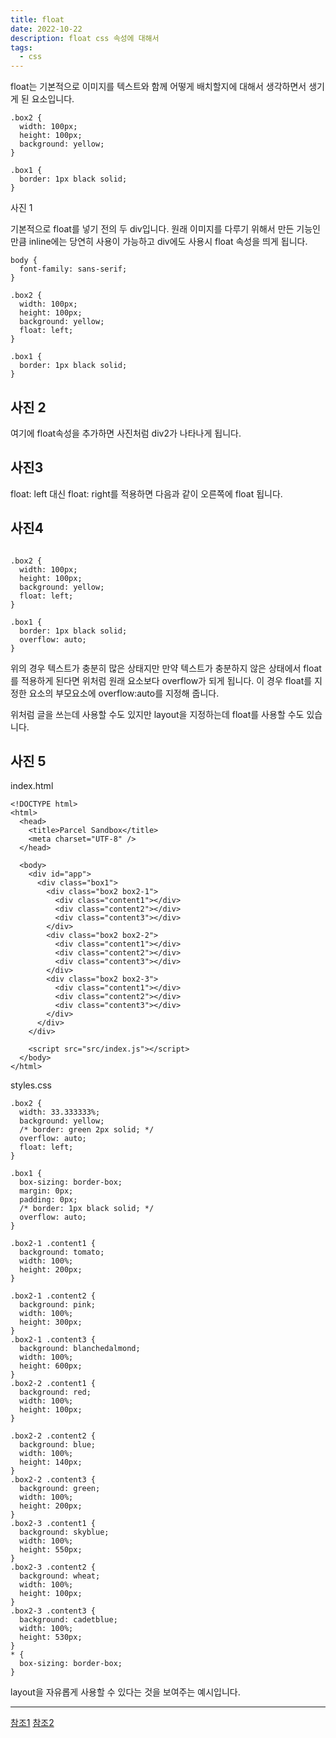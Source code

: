 ```yaml
---
title: float
date: 2022-10-22
description: float css 속성에 대해서
tags:
  - css
---
```


float는 기본적으로 이미지를 텍스트와 함께 어떻게 배치할지에 대해서 생각하면서 생기게 된 요소입니다.

```
.box2 {
  width: 100px;
  height: 100px;
  background: yellow;
}

.box1 {
  border: 1px black solid;
}
```

사진 1

기본적으로 float를 넣기 전의 두 div입니다. 원래 이미지를 다루기 위해서 만든 기능인 만큼 inline에는 당연히 사용이 가능하고
div에도 사용시 float 속성을 띄게 됩니다.

```
body {
  font-family: sans-serif;
}

.box2 {
  width: 100px;
  height: 100px;
  background: yellow;
  float: left;
}

.box1 {
  border: 1px black solid;
}
```

## 사진 2

여기에 float속성을 추가하면 사진처럼 div2가 나타나게 됩니다.

## 사진3

float: left 대신 float: right를 적용하면 다음과 같이 오른쪽에 float 됩니다.

## 사진4

```

.box2 {
  width: 100px;
  height: 100px;
  background: yellow;
  float: left;
}

.box1 {
  border: 1px black solid;
  overflow: auto;
}

```

위의 경우 텍스트가 충분히 많은 상태지만 만약 텍스트가 충분하지 않은 상태에서
float를 적용하게 된다면 위처럼 원래 요소보다 overflow가 되게 됩니다. 이 경우 float를 지정한 요소의 부모요소에 overflow:auto를 지정해 줍니다.

위처럼 글을 쓰는데 사용할 수도 있지만 layout을 지정하는데 float를 사용할 수도 있습니다.

## 사진 5

index.html

```
<!DOCTYPE html>
<html>
  <head>
    <title>Parcel Sandbox</title>
    <meta charset="UTF-8" />
  </head>

  <body>
    <div id="app">
      <div class="box1">
        <div class="box2 box2-1">
          <div class="content1"></div>
          <div class="content2"></div>
          <div class="content3"></div>
        </div>
        <div class="box2 box2-2">
          <div class="content1"></div>
          <div class="content2"></div>
          <div class="content3"></div>
        </div>
        <div class="box2 box2-3">
          <div class="content1"></div>
          <div class="content2"></div>
          <div class="content3"></div>
        </div>
      </div>
    </div>

    <script src="src/index.js"></script>
  </body>
</html>
```

styles.css

```
.box2 {
  width: 33.333333%;
  background: yellow;
  /* border: green 2px solid; */
  overflow: auto;
  float: left;
}

.box1 {
  box-sizing: border-box;
  margin: 0px;
  padding: 0px;
  /* border: 1px black solid; */
  overflow: auto;
}

.box2-1 .content1 {
  background: tomato;
  width: 100%;
  height: 200px;
}

.box2-1 .content2 {
  background: pink;
  width: 100%;
  height: 300px;
}
.box2-1 .content3 {
  background: blanchedalmond;
  width: 100%;
  height: 600px;
}
.box2-2 .content1 {
  background: red;
  width: 100%;
  height: 100px;
}

.box2-2 .content2 {
  background: blue;
  width: 100%;
  height: 140px;
}
.box2-2 .content3 {
  background: green;
  width: 100%;
  height: 200px;
}
.box2-3 .content1 {
  background: skyblue;
  width: 100%;
  height: 550px;
}
.box2-3 .content2 {
  background: wheat;
  width: 100%;
  height: 100px;
}
.box2-3 .content3 {
  background: cadetblue;
  width: 100%;
  height: 530px;
}
* {
  box-sizing: border-box;
}
```

layout을 자유롭게 사용할 수 있다는 것을 보여주는 예시입니다.

---

[참조1](http://www.tcpschool.com/css/css_position_float)
[참조2](https://developer.mozilla.org/ko/docs/Web/CSS/float)
